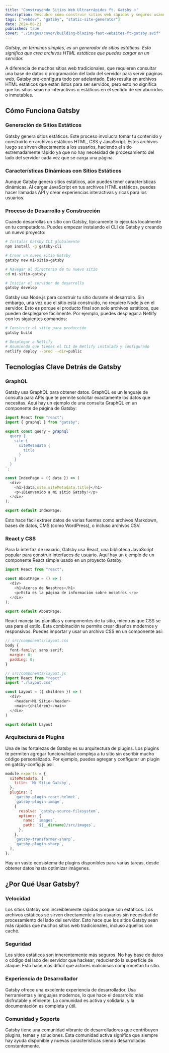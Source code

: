 ```yaml
---
title: "Construyendo Sitios Web Ultrarrápidos ft. Gatsby 🔥"
description: Descubre cómo construir sitios web rápidos y seguros usando la generación de sitios estáticos de Gatsby, React, GraphQL y un sistema robusto de plugins
tags: ["webdev", "gatsby", "static-site-generator"]
date: 2024-06-21
published: true
cover: "./images/cover/building-blazing-fast-websites-ft-gatsby.avif"
---
```


_Gatsby, en términos simples, es un generador de sitios estáticos. Esto significa que crea archivos HTML estáticos que puedes cargar en un servidor._

A diferencia de muchos sitios web tradicionales, que requieren consultar una base de datos o programación del lado del servidor para servir páginas web, Gatsby pre-configura todo por adelantado. Esto resulta en archivos HTML estáticos que están listos para ser servidos, pero esto no significa que los sitios sean no interactivos o estáticos en el sentido de ser aburridos o inmutables.

## Cómo Funciona Gatsby

### Generación de Sitios Estáticos

Gatsby genera sitios estáticos. Este proceso involucra tomar tu contenido y construirlo en archivos estáticos HTML, CSS y JavaScript. Estos archivos luego se sirven directamente a los usuarios, haciendo el sitio extremadamente rápido ya que no hay necesidad de procesamiento del lado del servidor cada vez que se carga una página.

### Características Dinámicas con Sitios Estáticos

Aunque Gatsby genera sitios estáticos, aún puedes tener características dinámicas. Al cargar JavaScript en tus archivos HTML estáticos, puedes hacer llamadas API y crear experiencias interactivas y ricas para los usuarios.

### Proceso de Desarrollo y Construcción

Cuando desarrollas un sitio con Gatsby, típicamente lo ejecutas localmente en tu computadora. Puedes empezar instalando el CLI de Gatsby y creando un nuevo proyecto:

```bash
# Instalar Gatsby CLI globalmente
npm install -g gatsby-cli

# Crear un nuevo sitio Gatsby
gatsby new mi-sitio-gatsby

# Navegar al directorio de tu nuevo sitio
cd mi-sitio-gatsby

# Iniciar el servidor de desarrollo
gatsby develop
```

Gatsby usa Node.js para construir tu sitio durante el desarrollo. Sin embargo, una vez que el sitio está construido, no requiere Node.js en el servidor. Esto es porque el producto final son solo archivos estáticos, que pueden desplegarse fácilmente. Por ejemplo, puedes desplegar a Netlify con los siguientes comandos:

```bash
# Construir el sitio para producción
gatsby build

# Desplegar a Netlify
# Asumiendo que tienes el CLI de Netlify instalado y configurado
netlify deploy --prod --dir=public
```

## Tecnologías Clave Detrás de Gatsby

### GraphQL

Gatsby usa GraphQL para obtener datos. GraphQL es un lenguaje de consulta para APIs que te permite solicitar exactamente los datos que necesitas. Aquí hay un ejemplo de una consulta GraphQL en un componente de página de Gatsby:

```javascript
import React from "react";
import { graphql } from "gatsby";

export const query = graphql`
  query {
    site {
      siteMetadata {
        title
      }
    }
  }
`;

const IndexPage = ({ data }) => (
  <div>
    <h1>{data.site.siteMetadata.title}</h1>
    <p>¡Bienvenido a mi sitio Gatsby!</p>
  </div>
);

export default IndexPage;
```

Esto hace fácil extraer datos de varias fuentes como archivos Markdown, bases de datos, CMS (como WordPress), o incluso archivos CSV.

### React y CSS

Para la interfaz de usuario, Gatsby usa React, una biblioteca JavaScript popular para construir interfaces de usuario. Aquí hay un ejemplo de un componente React simple usado en un proyecto Gatsby:

```javascript
import React from "react";

const AboutPage = () => (
  <div>
    <h1>Acerca de Nosotros</h1>
    <p>Esta es la página de información sobre nosotros.</p>
  </div>
);

export default AboutPage;
```

React maneja las plantillas y componentes de tu sitio, mientras que CSS se usa para el estilo. Esta combinación te permite crear diseños modernos y responsivos. Puedes importar y usar un archivo CSS en un componente así:

```javascript
// src/components/layout.css
body {
  font-family: sans-serif;
  margin: 0;
  padding: 0;
}

// src/components/layout.js
import React from "react"
import "./layout.css"

const Layout = ({ children }) => (
  <div>
    <header>Mi Sitio</header>
    <main>{children}</main>
  </div>
)

export default Layout
```

### Arquitectura de Plugins

Una de las fortalezas de Gatsby es su arquitectura de plugins. Los plugins te permiten agregar funcionalidad compleja a tu sitio sin escribir mucho código personalizado. Por ejemplo, puedes agregar y configurar un plugin en gatsby-config.js así:

```javascript
module.exports = {
  siteMetadata: {
    title: `Mi Sitio Gatsby`,
  },
  plugins: [
    `gatsby-plugin-react-helmet`,
    `gatsby-plugin-image`,
    {
      resolve: `gatsby-source-filesystem`,
      options: {
        name: `images`,
        path: `${__dirname}/src/images`,
      },
    },
    `gatsby-transformer-sharp`,
    `gatsby-plugin-sharp`,
  ],
};
```

Hay un vasto ecosistema de plugins disponibles para varias tareas, desde obtener datos hasta optimizar imágenes.

## ¿Por Qué Usar Gatsby?

### Velocidad

Los sitios Gatsby son increíblemente rápidos porque son estáticos. Los archivos estáticos se sirven directamente a los usuarios sin necesidad de procesamiento del lado del servidor. Esto hace que los sitios Gatsby sean más rápidos que muchos sitios web tradicionales, incluso aquellos con caché.

### Seguridad

Los sitios estáticos son inherentemente más seguros. No hay base de datos o código del lado del servidor que hackear, reduciendo la superficie de ataque. Esto hace más difícil que actores maliciosos comprometan tu sitio.

### Experiencia de Desarrollador

Gatsby ofrece una excelente experiencia de desarrollador. Usa herramientas y lenguajes modernos, lo que hace el desarrollo más disfrutable y eficiente. La comunidad es activa y solidaria, y la documentación es completa y útil.

### Comunidad y Soporte

Gatsby tiene una comunidad vibrante de desarrolladores que contribuyen plugins, temas y soluciones. Esta comunidad activa significa que siempre hay ayuda disponible y nuevas características siendo desarrolladas constantemente.

